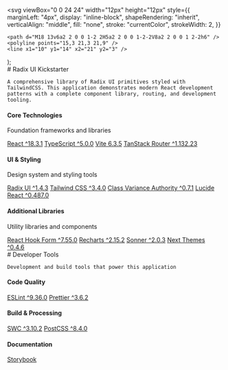 
  <svg
    viewBox="0 0 24 24"
    width="12px"
    height="12px"
    style={{
      marginLeft: "4px",
      display: "inline-block",
      shapeRendering: "inherit",
      verticalAlign: "middle",
      fill: "none",
      stroke: "currentColor",
      strokeWidth: 2,
    }}
  >
    <path d="M18 13v6a2 2 0 0 1-2 2H5a2 2 0 0 1-2-2V8a2 2 0 0 1 2-2h6" />
    <polyline points="15,3 21,3 21,9" />
    <line x1="10" y1="14" x2="21" y2="3" />
  </svg>
);

<Meta title="Radix UI Kickstarter" />

<div className="sb-container">
  <div className='sb-section-title'>
    # Radix UI Kickstarter

    A comprehensive library of Radix UI primitives styled with TailwindCSS. This application demonstrates modern React development patterns with a complete component library, routing, and development tooling.

  </div>

  <div className="sb-section">
    <div className="sb-section-item">
      <h4 className="sb-section-item-heading">Core Technologies</h4>
      <p className="sb-section-item-paragraph">Foundation frameworks and libraries</p>
      <div className="sb-tech-list">
        <a href="https://react.dev" target="_blank">React ^18.3.1<ExternalLink /></a>
        <a href="https://www.typescriptlang.org" target="_blank">TypeScript ^5.0.0<ExternalLink /></a>
        <a href="https://vitejs.dev" target="_blank">Vite 6.3.5<ExternalLink /></a>
        <a href="https://tanstack.com/router" target="_blank">TanStack Router ^1.132.23<ExternalLink /></a>
      </div>
    </div>
    <div className="sb-section-item">
      <h4 className="sb-section-item-heading">UI & Styling</h4>
      <p className="sb-section-item-paragraph">Design system and styling tools</p>
      <div className="sb-tech-list">
        <a href="https://www.radix-ui.com" target="_blank">Radix UI ^1.4.3<ExternalLink /></a>
        <a href="https://tailwindcss.com" target="_blank">Tailwind CSS ^3.4.0<ExternalLink /></a>
        <a href="https://cva.style" target="_blank">Class Variance Authority ^0.7.1<ExternalLink /></a>
        <a href="https://lucide.dev" target="_blank">Lucide React ^0.487.0<ExternalLink /></a>
      </div>
    </div>
    <div className="sb-section-item">
      <h4 className="sb-section-item-heading">Additional Libraries</h4>
      <p className="sb-section-item-paragraph">Utility libraries and components</p>
      <div className="sb-tech-list">
        <a href="https://react-hook-form.com" target="_blank">React Hook Form ^7.55.0<ExternalLink /></a>
        <a href="https://recharts.org" target="_blank">Recharts ^2.15.2<ExternalLink /></a>
        <a href="https://sonner.emilkowal.ski" target="_blank">Sonner ^2.0.3<ExternalLink /></a>
        <a href="https://github.com/pacocoursey/next-themes" target="_blank">Next Themes ^0.4.6<ExternalLink /></a>
      </div>
    </div>
  </div>
</div>
<div className="sb-container">
  <div className='sb-section-title'>
    # Developer Tools

    Development and build tools that power this application

  </div>

  <div className="sb-section">
    <div className="sb-section-item">
      <h4 className="sb-section-item-heading">Code Quality</h4>
      <div className="sb-tech-list">
        <a href="https://eslint.org" target="_blank">ESLint ^9.36.0<ExternalLink /></a>
        <a href="https://prettier.io" target="_blank">Prettier ^3.6.2<ExternalLink /></a>
      </div>
    </div>
    <div className="sb-section-item">
      <h4 className="sb-section-item-heading">Build & Processing</h4>
      <div className="sb-tech-list">
        <a href="https://swc.rs" target="_blank">SWC ^3.10.2<ExternalLink /></a>
        <a href="https://postcss.org" target="_blank">PostCSS ^8.4.0<ExternalLink /></a>
      </div>
    </div>
    <div className="sb-section-item">
      <h4 className="sb-section-item-heading">Documentation</h4>
      <div className="sb-tech-list">
        <a href="https://storybook.js.org" target="_blank">Storybook<ExternalLink /></a>
      </div>
    </div>
  </div>
</div>

<style>
  {`
  .sb-container {
    margin-bottom: 48px;
  }

  .sb-section {
    width: 100%;
    display: flex;
    flex-direction: row;
    gap: 20px;
  }

  .sb-section-title {
    margin-bottom: 32px;
  }

  .sb-section-item {
    flex: 1;
    display: flex;
    flex-direction: column;
  }

  .sb-section-item-heading {
    padding-top: 20px !important;
    padding-bottom: 5px !important;
    margin: 0 !important;
    font-size: 16px !important;
    font-weight: 600 !important;
  }
  
  .sb-section-item-paragraph {
    margin: 0;
    padding-bottom: 10px;
    font-size: 14px;
    color: #666;
  }

  .sb-tech-list {
    display: flex;
    flex-direction: column;
    gap: 8px;
  }

  .sb-tech-list a {
    font-size: 14px !important;
    text-decoration: none;
    color: #0066CC;
    display: flex;
    align-items: center;
    transition: color 0.2s ease;
  }

  .sb-tech-list a:hover {
    color: #0052A3;
    text-decoration: underline;
  }

  @media screen and (max-width: 600px) {
    .sb-section {
      flex-direction: column;
    }
  }
  `}
</style>
